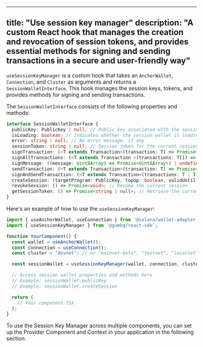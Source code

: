 
---
title: "Use session key manager"
description: "A custom React hook that manages the creation and revocation of session
  tokens, and provides essential methods for signing and sending transactions in
  a secure and user-friendly way"
---

`useSessionKeyManager` is a custom hook that takes an `AnchorWallet`, `Connection`, and `Cluster` as arguments and returns a `SessionWalletInterface`. This hook manages the session keys, tokens, and provides methods for signing and sending transactions.

The `SessionWalletInterface` consists of the following properties and methods:

```typescript
interface SessionWalletInterface {
  publicKey: PublicKey | null; // Public key associated with the session wallet
  isLoading: boolean; // Indicates whether the session wallet is loading
  error: string | null; // An error message, if any
  sessionToken: string | null; // Session token for the current session
  signTransaction: (<T extends Transaction>(transaction: T) => Promise<T>) | undefined; // Sign a single transaction
  signAllTransactions: (<T extends Transaction >(transactions: T[]) => Promise<T[]>) | undefined; // Sign multiple transactions
  signMessage: ((message: Uint8Array) => Promise<Uint8Array>) | undefined; // Sign a message
  sendTransaction: (<T extends Transaction>(transaction: T) => Promise<string>) | undefined; // Send a signed transaction
  signAndSendTransaction: (<T extends Transaction>(transactions: T | T[]) => Promise<string[]>) | undefined; // Sign and send transactions
  createSession: (targetProgram: PublicKey, topUp: boolean, validUntil?: number) => Promise<{ sessionToken: string; publicKey: string; } | undefined>; // Create a new session
  revokeSession: () => Promise<void>; // Revoke the current session
  getSessionToken: () => Promise<string | null>; // Retrieve the current session token
}
```

Here's an example of how to use the `useSessionKeyManager`:

```typescript
import { useAnchorWallet, useConnection } from '@solana/wallet-adapter-react';
import { useSessionKeyManager } from '@gumhq/react-sdk';

function YourComponent() {
  const wallet = useAnchorWallet();
  const connection = useConnection();
  const cluster = "devnet"; // or "mainnet-beta", "testnet", "localnet"

  const sessionWallet = useSessionKeyManager(wallet, connection, cluster);

  // Access session wallet properties and methods here
  // Example: sessionWallet.publicKey
  // Example: sessionWallet.createSession

  return (
    // Your component JSX
  );
}
```

To use the Session Key Manager across multiple components, you can set up the Provider Component and Context in your application in the following section.
